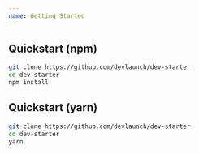 ```yaml
---
name: Getting Started
---
```


## Quickstart (npm)

```bash
git clone https://github.com/devlaunch/dev-starter
cd dev-starter
npm install
```

## Quickstart (yarn)

```bash
git clone https://github.com/devlaunch/dev-starter
cd dev-starter
yarn
```